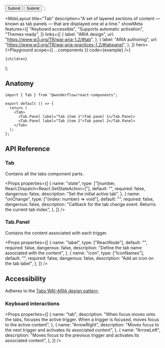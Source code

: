 
  <Card padding={false}>
    <Tab>
      <Tab.Panel icon="check" label="Sign-up">
        <Card>
          <Stack rowGap={24}>
            <Textfield label="Name" type="text" />
            <Textfield label="E-Mail" type="email" />
            <Textfield
              label="Password"
              type="password"
              autoComplete="new-password"
              id="new-password"
            />
            <Button>Submit</Button>
          </Stack>
        </Card>
      </Tab.Panel>
      <Tab.Panel icon="envelope" label="Login">
        <Card>
          <Stack rowGap={24}>
            <Textfield label="E-Mail" type="email" />
            <Textfield
              label="Password"
              type="password"
              autoComplete="new-password"
              id="new-password"
            />
            <Button>Submit</Button>
          </Stack>
        </Card>
      </Tab.Panel>
    </Tab>
  </Card>
</Elevator>`;

  <MdxLayout
    title="Tab"
    description="A set of layered sections of content — known as tab panels — that are displayed one at a time."
    showMeta
    features={[
      "Keyboard accessible",
      "Supports automatic activation",
      "Themes ready",
    ]}
    links={[
      {
        label: "ARIA design",
        url: "https://www.w3.org/TR/wai-aria-1.2/#tab",
      },
      {
        label: "ARIA authoring",
        url: "https://www.w3.org/TR/wai-aria-practices-1.2/#tabpanel",
      },
    ]}
    hero={<Playground scope={{ ...components }} code={example} />}
  >
    {children}
  </MdxLayout>
);

## Anatomy

```tsx highlight=1,5-8
import { Tab } from "@wonderflow/react-components";

export default () => {
  return (
    <Tab>
      <Tab.Panel label="Tab item 1">Tab panel 1</Tab.Panel>
      <Tab.Panel label="Tab item 2">Tab panel 2</Tab.Panel>
    </Tab>
  );
};
```

## API Reference

### Tab

Contains all the tabs component parts.

<Props
  properties={[
    {
      name: "state",
      type: ["[number, React.Dispatch<React.SetStateAction<number>>]"],
      default: "",
      required: false,
      dangerous: false,
      description: "Set the initial active tab",
    },
    {
      name: "onChange",
      type: ["(index: number) => void"],
      default: "",
      required: false,
      dangerous: false,
      description:
        "Callback for the tab change event. Returns the current tab index",
    },
  ]}
/>

### Tab.Panel

Contains the content associated with each trigger.

<Props
  properties={[
    {
      name: "label",
      type: ["ReactNode"],
      default: "",
      required: false,
      dangerous: false,
      description: "Define the tab name associated with the content",
    },
    {
      name: "icon",
      type: ["IconNames"],
      default: "",
      required: false,
      dangerous: false,
      description: "Add an icon on the tab label",
    },
  ]}
/>

## Accessibility

Adheres to the [Tabs WAI-ARIA design pattern](https://www.w3.org/TR/wai-aria-practices-1.2/#tabpanel).

### Keyboard interactions

<Props
  properties={[
    {
      name: "tab",
      description:
        "When focus moves onto the tabs, focuses the active trigger. When a trigger is focused, moves focus to the active content",
    },
    {
      name: "ArrowRight",
      description:
        "Moves focus to the next trigger and activates its associated content",
    },
    {
      name: "ArrowLeft",
      description:
        "Moves focus to the previous trigger and activates its associated content",
    },
  ]}
/>
